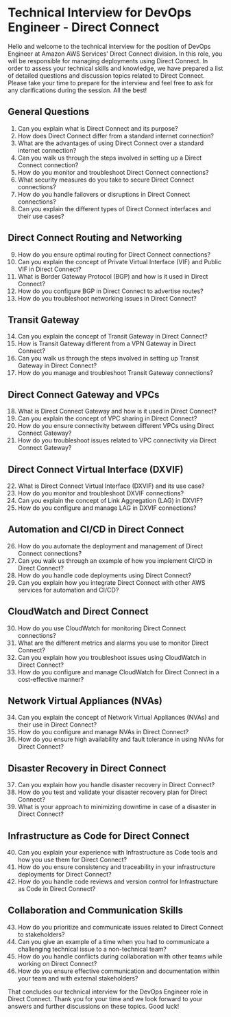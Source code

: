 

# Technical Interview for DevOps Engineer - Direct Connect

Hello and welcome to the technical interview for the position of DevOps Engineer at Amazon AWS Services' Direct Connect division. In this role, you will be responsible for managing deployments using Direct Connect. In order to assess your technical skills and knowledge, we have prepared a list of detailed questions and discussion topics related to Direct Connect. Please take your time to prepare for the interview and feel free to ask for any clarifications during the session. All the best!

## General Questions
1. Can you explain what is Direct Connect and its purpose?
2. How does Direct Connect differ from a standard internet connection?
3. What are the advantages of using Direct Connect over a standard internet connection?
4. Can you walk us through the steps involved in setting up a Direct Connect connection?
5. How do you monitor and troubleshoot Direct Connect connections?
6. What security measures do you take to secure Direct Connect connections?
7. How do you handle failovers or disruptions in Direct Connect connections?
8. Can you explain the different types of Direct Connect interfaces and their use cases?

## Direct Connect Routing and Networking

9. How do you ensure optimal routing for Direct Connect connections?
10. Can you explain the concept of Private Virtual Interface (VIF) and Public VIF in Direct Connect?
11. What is Border Gateway Protocol (BGP) and how is it used in Direct Connect?
12. How do you configure BGP in Direct Connect to advertise routes?
13. How do you troubleshoot networking issues in Direct Connect?

## Transit Gateway

14. Can you explain the concept of Transit Gateway in Direct Connect?
15. How is Transit Gateway different from a VPN Gateway in Direct Connect?
16. Can you walk us through the steps involved in setting up Transit Gateway in Direct Connect?
17. How do you manage and troubleshoot Transit Gateway connections?

## Direct Connect Gateway and VPCs

18. What is Direct Connect Gateway and how is it used in Direct Connect?
19. Can you explain the concept of VPC sharing in Direct Connect?
20. How do you ensure connectivity between different VPCs using Direct Connect Gateway?
21. How do you troubleshoot issues related to VPC connectivity via Direct Connect Gateway?

## Direct Connect Virtual Interface (DXVIF)

22. What is Direct Connect Virtual Interface (DXVIF) and its use case?
23. How do you monitor and troubleshoot DXVIF connections?
24. Can you explain the concept of Link Aggregation (LAG) in DXVIF?
25. How do you configure and manage LAG in DXVIF connections?

## Automation and CI/CD in Direct Connect

26. How do you automate the deployment and management of Direct Connect connections?
27. Can you walk us through an example of how you implement CI/CD in Direct Connect?
28. How do you handle code deployments using Direct Connect?
29. Can you explain how you integrate Direct Connect with other AWS services for automation and CI/CD?

## CloudWatch and Direct Connect

30. How do you use CloudWatch for monitoring Direct Connect connections?
31. What are the different metrics and alarms you use to monitor Direct Connect?
32. Can you explain how you troubleshoot issues using CloudWatch in Direct Connect?
33. How do you configure and manage CloudWatch for Direct Connect in a cost-effective manner?

## Network Virtual Appliances (NVAs)

34. Can you explain the concept of Network Virtual Appliances (NVAs) and their use in Direct Connect?
35. How do you configure and manage NVAs in Direct Connect?
36. How do you ensure high availability and fault tolerance in using NVAs for Direct Connect?

## Disaster Recovery in Direct Connect

37. Can you explain how you handle disaster recovery in Direct Connect?
38. How do you test and validate your disaster recovery plan for Direct Connect?
39. What is your approach to minimizing downtime in case of a disaster in Direct Connect?

## Infrastructure as Code for Direct Connect

40. Can you explain your experience with Infrastructure as Code tools and how you use them for Direct Connect?
41. How do you ensure consistency and traceability in your infrastructure deployments for Direct Connect?
42. How do you handle code reviews and version control for Infrastructure as Code in Direct Connect?

## Collaboration and Communication Skills

43. How do you prioritize and communicate issues related to Direct Connect to stakeholders?
44. Can you give an example of a time when you had to communicate a challenging technical issue to a non-technical team?
45. How do you handle conflicts during collaboration with other teams while working on Direct Connect?
46. How do you ensure effective communication and documentation within your team and with external stakeholders?

That concludes our technical interview for the DevOps Engineer role in Direct Connect. Thank you for your time and we look forward to your answers and further discussions on these topics. Good luck!